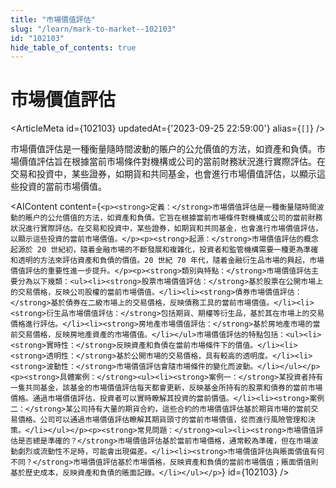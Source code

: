 ```yaml
---
title: "市場價值評估"
slug: "/learn/mark-to-market--102103"
id: "102103"
hide_table_of_contents: true
---
```



# 市場價值評估

<ArticleMeta id={102103} updatedAt={'2023-09-25 22:59:00'} alias={`[]`} />
<div className='border-solid border-b border-t-0 my-4 border-[var(--ifm-color-gray-300)]' />

市場價值評估是一種衡量隨時間波動的賬户的公允價值的方法，如資產和負債。市場價值評估旨在根據當前市場條件對機構或公司的當前財務狀況進行實際評估。在交易和投資中，某些證券，如期貨和共同基金，也會進行市場價值評估，以顯示這些投資的當前市場價值。

<AIContent content={`<p><strong>定義：</strong>市場價值評估是一種衡量隨時間波動的賬户的公允價值的方法，如資產和負債。它旨在根據當前市場條件對機構或公司的當前財務狀況進行實際評估。在交易和投資中，某些證券，如期貨和共同基金，也會進行市場價值評估，以顯示這些投資的當前市場價值。</p><p><strong>起源：</strong>市場價值評估的概念起源於 20 世紀初，隨着金融市場的不斷發展和複雜化，投資者和監管機構需要一種更為準確和透明的方法來評估資產和負債的價值。20 世紀 70 年代，隨着金融衍生品市場的興起，市場價值評估的重要性進一步提升。</p><p><strong>類別與特點：</strong>市場價值評估主要分為以下幾類：<ul><li><strong>股票市場價值評估：</strong>基於股票在公開市場上的交易價格，反映公司股權的當前市場價值。</li><li><strong>債券市場價值評估：</strong>基於債券在二級市場上的交易價格，反映債務工具的當前市場價值。</li><li><strong>衍生品市場價值評估：</strong>包括期貨、期權等衍生品，基於其在市場上的交易價格進行評估。</li><li><strong>房地產市場價值評估：</strong>基於房地產市場的當前交易價格，反映房地產資產的市場價值。</li></ul>市場價值評估的特點包括：<ul><li><strong>實時性：</strong>反映資產和負債在當前市場條件下的價值。</li><li><strong>透明性：</strong>基於公開市場的交易價格，具有較高的透明度。</li><li><strong>波動性：</strong>市場價值評估會隨市場條件的變化而波動。</li></ul></p><p><strong>具體案例：</strong><ul><li><strong>案例一：</strong>某投資者持有一隻共同基金，該基金的市場價值評估每天都會更新，反映基金所持有的股票和債券的當前市場價格。通過市場價值評估，投資者可以實時瞭解其投資的當前價值。</li><li><strong>案例二：</strong>某公司持有大量的期貨合約，這些合約的市場價值評估基於期貨市場的當前交易價格。公司可以通過市場價值評估瞭解其期貨頭寸的當前市場價值，從而進行風險管理和決策。</li></ul></p><p><strong>常見問題：</strong><ul><li><strong>市場價值評估是否總是準確的？</strong>市場價值評估基於當前市場價格，通常較為準確，但在市場波動劇烈或流動性不足時，可能會出現偏差。</li><li><strong>市場價值評估與賬面價值有何不同？</strong>市場價值評估基於市場價格，反映資產和負債的當前市場價值；賬面價值則基於歷史成本，反映資產和負債的賬面記錄。</li></ul></p>`} id={102103} />
